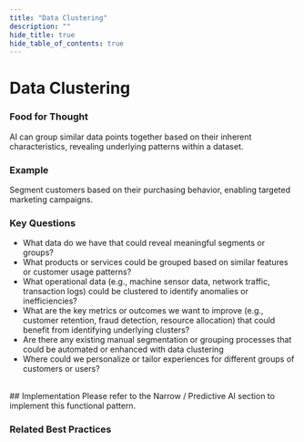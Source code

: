 ```yaml
---
title: "Data Clustering"
description: ""
hide_title: true
hide_table_of_contents: true
---
```



<PageViewTracker />

<div className="hero-header">
  <h1>Data Clustering</h1>
</div>

### Food for Thought

AI can group similar data points together based on their inherent characteristics, revealing underlying patterns within a dataset.

### Example

Segment customers based on their purchasing behavior, enabling targeted marketing campaigns.

### Key Questions

- What data do we have that could reveal meaningful segments or groups?
- What products or services could be grouped based on similar features or customer usage patterns?
- What operational data (e.g., machine sensor data, network traffic, transaction logs) could be clustered to identify anomalies or inefficiencies?
- What are the key metrics or outcomes we want to improve (e.g., customer retention, fraud detection, resource allocation) that could benefit from identifying underlying clusters?
- Are there any existing manual segmentation or grouping processes that could be automated or enhanced with data clustering
- Where could we personalize or tailor experiences for different groups of customers or users?

<br />

<div className="section-with-background blue">
  ## Implementation
  Please refer to the Narrow / Predictive AI section to implement this functional pattern.

### Related Best Practices

<ul className="button-grid">
  <IconLinkButton href="/docs/technical-view/narrow-ai/" text="Narrow AI" />
</ul>

</div>
